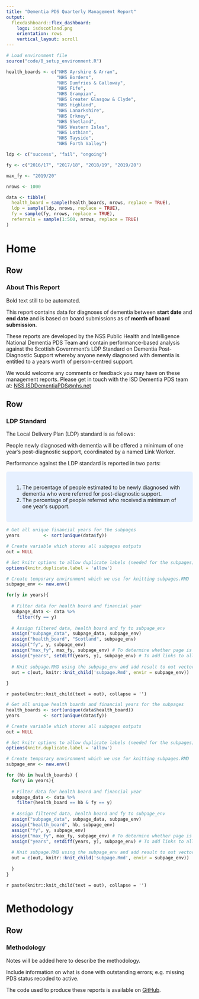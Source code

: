 ```yaml
---
title: "Dementia PDS Quarterly Management Report"
output: 
  flexdashboard::flex_dashboard:
    logo: isdscotland.png
    orientation: rows
    vertical_layout: scroll
---
```


```r

# Load environment file
source("code/0_setup_environment.R")

health_boards <- c("NHS Ayrshire & Arran",
                   "NHS Borders",
                   "NHS Dumfries & Galloway",
                   "NHS Fife",
                   "NHS Grampian",
                   "NHS Greater Glasgow & Clyde",
                   "NHS Highland",
                   "NHS Lanarkshire",
                   "NHS Orkney",
                   "NHS Shetland",
                   "NHS Western Isles",
                   "NHS Lothian",
                   "NHS Tayside",
                   "NHS Forth Valley")

ldp <- c("success", "fail", "ongoing")

fy <- c("2016/17", "2017/18", "2018/19", "2019/20")

max_fy <- "2019/20"

nrows <- 1000

data <- tibble(
  health_board = sample(health_boards, nrows, replace = TRUE),
  ldp = sample(ldp, nrows, replace = TRUE),
  fy = sample(fy, nrows, replace = TRUE),
  referrals = sample(1:500, nrows, replace = TRUE)
)

```

Home
=================================================

Row
-------------------------------------------------

### About This Report

Bold text still to be automated.

This report contains data for diagnoses of dementia between **start date** and **end date** and is based on board submissions as of **month of board submission**.

These reports are developed by the NSS Public Health and Intelligence National Dementia PDS Team and contain performance-based analysis against the Scottish Government's LDP Standard on Dementia Post-Diagnostic Support whereby anyone newly diagnosed with dementia is entitled to a years worth of person-centred support.

We would welcome any comments or feedback you may have on these management reports. Please get in touch with the ISD Dementia PDS team at: [NSS.ISDDementiaPDS@nhs.net](mailto:NSS.ISDDementiaPDS@nhs.net)


Row
-------------------------------------------------

### LDP Standard

The Local Delivery Plan (LDP) standard is as follows:

People newly diagnosed with dementia will be offered a minimum of one year’s post-diagnostic support, coordinated by a named Link Worker.

Performance against the LDP standard is reported in two parts:

<style>
div.blue { background-color:#e6f0ff; border-radius: 5px; padding: 20px;}
</style>
<div class = "blue">

1. The percentage of people estimated to be newly diagnosed with dementia who were referred for post-diagnostic support.
2. The percentage of people referred who received a minimum of one year’s support.

</div>

<!-- Scotland -->

```r

# Get all unique financial years for the subpages
years         <- sort(unique(data$fy))

# Create variable which stores all subpages outputs
out = NULL

# Set knitr options to allow duplicate labels (needed for the subpages)
options(knitr.duplicate.label = 'allow')

# Create temporary environment which we use for knitting subpages.RMD 
subpage_env <- new.env()

for(y in years){
    
  # Filter data for health board and financial year
  subpage_data <- data %>% 
    filter(fy == y)
  
  # Assign filtered data, health board and fy to subpage_env 
  assign("subpage_data", subpage_data, subpage_env)
  assign("health_board", "Scotland", subpage_env)
  assign("fy", y, subpage_env)
  assign("max_fy", max_fy, subpage_env) # To determine whether page is hidden
  assign("years", setdiff(years, y), subpage_env) # To add links to all FY pages
  
  # Knit subpage.RMD using the subpage_env and add result to out vector
  out = c(out, knitr::knit_child('subpage.Rmd', envir = subpage_env))
    
}
```

`r paste(knitr::knit_child(text = out), collapse = '')`


<!-- HEALTH BOARDS -->

```r

# Get all unique health boards and financial years for the subpages
health_boards <- sort(unique(data$health_board))
years         <- sort(unique(data$fy))

# Create variable which stores all subpages outputs
out = NULL

# Set knitr options to allow duplicate labels (needed for the subpages)
options(knitr.duplicate.label = 'allow')

# Create temporary environment which we use for knitting subpages.RMD 
subpage_env <- new.env()

for (hb in health_boards) {
  for(y in years){
    
  # Filter data for health board and financial year
  subpage_data <- data %>% 
    filter(health_board == hb & fy == y)
  
  # Assign filtered data, health board and fy to subpage_env 
  assign("subpage_data", subpage_data, subpage_env)
  assign("health_board", hb, subpage_env)
  assign("fy", y, subpage_env)
  assign("max_fy", max_fy, subpage_env) # To determine whether page is hidden
  assign("years", setdiff(years, y), subpage_env) # To add links to all FY pages
  
  # Knit subpage.RMD using the subpage_env and add result to out vector
  out = c(out, knitr::knit_child('subpage.Rmd', envir = subpage_env))
    
  }
}
```

`r paste(knitr::knit_child(text = out), collapse = '')`


Methodology
=================================================

Row
-------------------------------------------------

### Methodology

Notes will be added here to describe the methodology.

Include information on what is done with outstanding errors; e.g. missing PDS status recoded to active.

The code used to produce these reports is available on [GitHub](https://github.com/alicebyers5/dementia-management-reports).